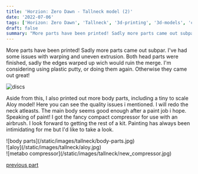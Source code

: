```yaml
---
title: 'Horzion: Zero Dawn - Tallneck model (2)'
date: '2022-07-06'
tags: ['Horizon: Zero Dawn', 'Tallneck', '3d-printing', '3d-models', 'compressor', '2022']
draft: false
summary: "More parts have been printed! Sadly more parts came out subpar. I've had some issues with warping and uneven extrusion. Both head parts were finished, sadly the edges warped up wich would ruin the merge. I'm considering using plastic putty, or doing them again. Otherwise they came out great!"
---
```


More parts have been printed! Sadly more parts came out subpar. I've had some issues with warping and uneven extrusion.
Both head parts were finished, sadly the edges warped up wich would ruin the merge. I'm considering using plastic putty,
or doing them again. Otherwise they came out great!

![discs](/static/images/tallneck/discs.jpg)

Aside from this, I also printed out more body parts, including a tiny to scale Aloy model! Here you can see the quality issues i mentioned.
I will redo the neck atleasts. The main body seems good enough after a paint job i hope.
Speaking of paint! I got the fancy compact compressor for use with an airbrush. I look forward to getting the rest of a kit.
Painting has always been intimidating for me but I'd like to take a look.

<div className="flex flex-wrap -mx-2 overflow-hidden xl:-mx-2">
    <div className="my-1 px-2 w-full overflow-hidden xl:my-1 xl:px-2 xl:w-1/2">
        ![body parts](/static/images/tallneck/body-parts.jpg)
    </div>
    <div className="my-1 px-2 w-full overflow-hidden xl:my-1 xl:px-2 xl:w-1/2">
        ![aloy](/static/images/tallneck/aloy.jpg)
    </div>
    <div className="my-1 px-2 w-full overflow-hidden xl:my-1 xl:px-2 xl:w-1/2">
        ![metabo compressor](/static/images/tallneck/new_compressor.jpg)
    </div>
</div>

[previous part](/blog/Tallneck-model/horizon-zd-tallneck-1)
